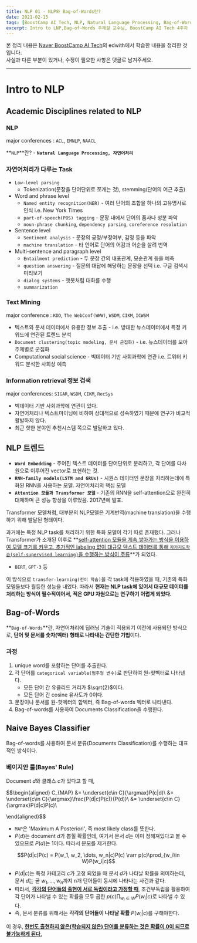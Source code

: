 ```yaml
---
title: NLP 01 - NLP와 Bag-of-Words란?
date: 2021-02-15
tags: [BoostCamp AI Tech, NLP, Natural Language Processing, Bag-of-Words]
excerpt: Intro to LNP,Bag-of-Words 주재걸 교수님, BoostCamp AI Tech 4주차
---
```

본 정리 내용은 [Naver BoostCamp AI Tech](https://boostcamp.connect.or.kr/)의 edwith에서 학습한 내용을 정리한 것입니다.  
사실과 다른 부분이 있거나, 수정이 필요한 사항은 댓글로 남겨주세요.

---

# Intro to NLP

## Academic Disciplines related to NLP

### NLP

major conferences :  `ACL`, `EMNLP`, `NAACL`

**`NLP`**란? - **`Natural Language Processing, 자연어처리`**

### 자연어처리가 다루는 Task

- `Low-level parsing`
    - Tokenization(문장을 단어단위로 쪼개는 것), stemming(단어의 어근 추출)
- Word and phrase level
    - `Named entity recognition(NER)` - 여러 단어의 조합을 하나의 고유명사로 인식 i.e. New York Times
    - `part-of-speech(POS) tagging` - 문장 내에서 단어의 품사나 성분 파악
    - `noun-phrase chunking`, `dependency parsing`, `coreference resolution`
- Sentence level
    - `Sentiment analysis` - 문장의 긍정/부정여부, 감정 등을 파악
    - `machine translation` - 타 언어로 단어의 어감과 어순을 살려 번역
- Multi-sentence and paragraph level
    - `Entailment prediction` - 두 문장 간의 내포관계, 모순관계 등을 예측
    - `question answering` - 질문의 대답에 해당하는 문장을 선택 i.e. 구글 검색시 미리보기
    - `dialog systems` - 챗봇처럼 대화를 수행
    - `summarization`

### Text Mining

major conference : `KDD`, `The WebConf(WWW)`, `WSDM`, `CIKM`, `ICWSM`

- 텍스트와 문서 데이터에서 유용한 정보 추출 - i.e. 방대한 뉴스데이터에서 특정 키워드에 연관된 트렌드 분석
- `Document clustering(topic modeling, 문서 군집화)` - i.e. 뉴스데이터를 모아 주제별로 군집화
- Computational social science - 빅데이터 기반 사회과학에 연관 i.e. 트위터 키워드 분석한 사회상 예측

### Information retrieval 정보 검색

major conferences: `SIGAR`, `WSDM`, `CIKM`, `RecSys`

- 빅데이터 기반 사회과학에 연관이 있다.
- 자연어처리나 텍스트마이닝에 비하여 상대적으로 성숙하였기 때문에 연구가 비교적 활발하지 않다.
- 최근 핫한 분야인 추천시스템 쪽으로 발달하고 있다.

## NLP 트렌드

- **`Word Embedding`** - 주어진 텍스트 데이터를 단어단위로 분리하고, 각 단어를 다차원으로 이루어진 vector로 표현하는 것.
- **`RNN-family models(LSTM and GRUs)`** - 시퀀스 데이터인 문장을 처리하는데에 특화된 RNN을 사용하는 모델. 자연어처리의 핵심 모델
- **`Attention 모듈과 Transformer 모델`** - 기존의 RNN을 self-attention으로 완전히 대체하며 큰 성능 향상을 이루었음. 2017년에 발표.

Transformer 모델처럼, 대부분의 NLP모델은 기계번역(machine translation)을 수행하기 위해 발달된 형태이다.

과거에는 특정 NLP task를 처리하기 위한 특화 모델이 각기 따로 존재했다. 그러나 Transformer가 소개된 이후로 **<U>self-attention 모듈을 계속 쌓아가는 방식을 이용하여 모델 크기를 키우고, 추가적인 labeling 없이 대규모 텍스트 데이터를 통해 `자가지도학습(self-supervised learning)`을 수행하는 방식이 주류</U>**가 되었다.

- `BERT`, `GPT-3` 등

이 방식으로 `transfer-learning(전이 학습)`을 각 task에 적용하였을 때, 기존의 특화 모델들보다 월등한 성능을 내었다.  따라서 **현재는 NLP task에 있어서 대규모 데이터를 처리하는 방식이 필수적이어서, 적은 GPU 자원으로는 연구하기 어렵게 되었다.**

## Bag-of-Words

**`Bag-of-Words`**란, 자연어처리에 딥러닝 기술이 적용되기 이전에 사용되던 방식으로, **단어 및 문서를 숫자(벡터) 형태로 나타내는 간단한 기법**이다.

### 과정

1. unique word를 포함하는 단어를 추출한다.
2. 각 단어를 `categorical variable(범주형 변수)`로 판단하여 원-핫벡터로 나타낸다.
    - 모든 단어 간 유클리드 거리가 $\sqrt{2}$이다.
    - 모든 단어 간 cosine 유사도가 0이다.
3. 문장이나 문서를 원-핫벡터의 합벡터, 즉 Bag-of-words 벡터로 나타낸다.
4. Bag-of-words를 사용하여 Documents Classification을 수행한다.

## Naive Bayes Classifier

Bag-of-words를 사용하여 문서 분류(Documents Classification)를 수행하는 대표적인 방식이다.

### 베이지안 룰(Bayes' Rule)

Document $d$와 클래스 $c$가 있다고 할 때,

$$\begin{aligned}
C_{MAP} &= \underset{c\in C}{\argmax}P(c|d)\\
&= \underset{c\in C}{\argmax}\frac{P(d|c)P(c)}{P(d)}\\
&= \underset{c\in C}{\argmax}P(d|c)P(c)\\

\end{aligned}$$

- `MAP`은 'Maximum A Posteriori', 즉 most likely class를 뜻한다.
- $P(d)$는 document $d$가 뽑힐 확률인데, 여기서 문서 $d$는 이미 정해져있다고 볼 수 있으므로  $P(d)$는 1이다. 따라서 분모를 제거한다.

$$P(d|c)P(c) = P(w_1, w_2, \dots, w_n|c)P(c) \rarr p(c)\prod_{w_i\in W}P(w_i|c)$$

- $P(d|c)$는 특정 카테고리 $c$가 고정 되었을 때 문서 $d$가 나타날 확률을 의미하는데, 문서 $d$는 곧 $w_1,\dots,w_n$까지 n개 단어들이 동시에 나타나는 사건과 같다.
- 따라서, **<U>각각의 단어들의 출현이 서로 독립이라고 가정할 때</U>**, 조건부독립을 활용하여 각 단어가 나타낼 수 있는 확률을 모두 곱한 $p(c)\prod_{w_i\in W}P(w_i|c)$로 나타낼 수 있다.
- 즉, 문서 분류를 위해서는 **각각의 단어들이 나타날 확률** $P(w_i|c)$를 구해야한다.

이 경우, **<U>한번도 출현하지 않은(학습되지 않은) 단어를 분류하는 것은 확률이 0이 되므로 불가능하게 된다.</U>**